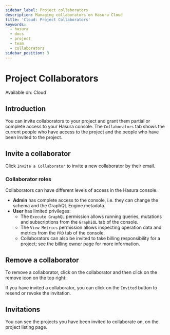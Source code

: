 ```yaml
---
sidebar_label: Project collaborators
description: Managing collaborators on Hasura Cloud
title: 'Cloud: Project Collaborators'
keywords:
  - hasura
  - docs
  - project
  - team
  - collaborators
sidebar_position: 3
---
```



# Project Collaborators

<div className='badge badge--primary heading-badge'>Available on: Cloud</div>

## Introduction

You can invite collaborators to your project and grant them partial or complete access to your Hasura console. The
`Collaborators` tab shows the current people who have access to the project and the people who have been invited to the
project.

## Invite a collaborator

Click `Invite a Collaborator` to invite a new collaborator by their email.

<Thumbnail src='/img/projects/collaborators-view.png' alt='Collaborators tab' width='1146px' />

### Collaborator roles

Collaborators can have different levels of access in the Hasura console.

- **Admin** has complete access to the console, i.e. they can change the schema and the GraphQL Engine metadata.
- **User** has limited privileges:
  - The `Execute GraphQL` permission allows running queries, mutations and subscriptions from the `GraphiQL` tab of the
    console.
  - The `View Metrics` permission allows inspecting operation data and metrics from the `PRO` tab of the console.
  - Collaborators can also be invited to take billing responsibility for a project; see the
    [billing owner](/account-management/billing/billing-owner.mdx) page for more information.

<Thumbnail src='/img/projects/add-collaborator.png' alt='Add collaborator' width='450px' />

## Remove a collaborator

To remove a collaborator, click on the collaborator and then click on the remove icon on the top right:

<Thumbnail src='/img/projects/remove-collaborator.png' alt='Remove collaborator' width='450px' />

If you have invited a collaborator, you can click on the `Invited` button to resend or revoke the invitation.

<Thumbnail
  src='/img/projects/revoke-collaboration-invitation.png'
  alt='Revoke collaboration invitation'
  width='1000px'
/>

## Invitations

You can see the projects you have been invited to collaborate on, on the project listing page.

<Thumbnail
  src='/img/projects/project-collaboration-invitation.png'
  alt='Projects invited to collaborate'
  width='1146px'
/>
